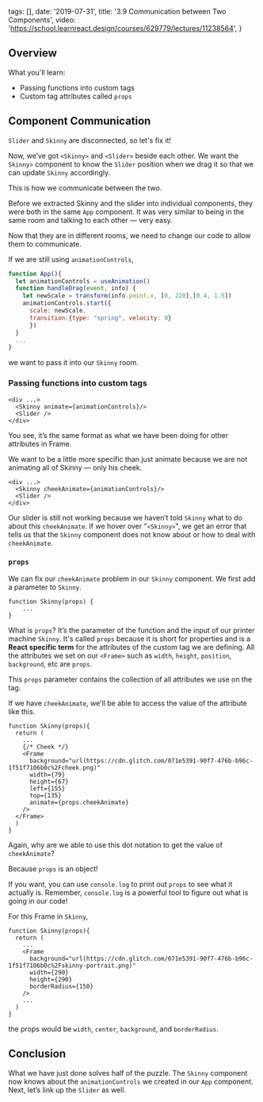   tags: [],
  date: '2019-07-31',
  title: '3.9 Communication between Two Components',
  video: 'https://school.learnreact.design/courses/629779/lectures/11238564',
}


## Overview

What you'll learn:

- Passing functions into custom tags
- Custom tag attributes called `props`

## Component Communication

`Slider` and `Skinny` are disconnected, so let's fix it!

Now, we’ve got `<Skinny>` and `<Slider>` beside each other. We want the `Skinny>` component to know the `Slider` position when we drag it so that we can update `Skinny` accordingly.

This is how we communicate between the two.

Before we extracted Skinny and the slider into individual components, they were both in the same `App` component. It was very similar to being in the same room and talking to each other — very easy.

Now that they are in different rooms, we need to change our code to allow them to communicate.

If we are still using `animationControls`,

```jsx
function App(){
  let animationControls = useAnimation()
  function handleDrag(event, info) {
    let newScale = transform(info.point.x, [0, 220],[0.4, 1.5])
    animationControls.start({
      scale: newScale,
      transition:{type: "spring", velocity: 0}
      })
  }
  ...
}
```

we want to pass it into our `Skinny` room.

### Passing functions into custom tags

```jsx{2}
<div ...>
  <Skinny animate={animationControls}/>
  <Slider />
</div>
```

You see, it’s the same format as what we have been doing for other attributes in Frame.

We want to be a little more specific than just animate because we are not animating all of Skinny — only his cheek.

```jsx{2}
<div ...>
  <Skinny cheekAnimate={animationControls}/>
  <Slider />
</div>
```

Our slider is still not working because we haven’t told `Skinny` what to do about this `cheekAnimate`. If we hover over "`<Skinny>`", we get an error that tells us that the `Skinny` component does not know about or how to deal with `cheekAnimate`.

### `props`

We can fix our `cheekAnimate` problem in our `Skinny` component. We first add a parameter to `Skinny`.

```jsx{1}
function Skinny(props) {
    ...
}
```

What is `props`? It’s the parameter of the function and the input of our printer machine `Skinny`. It's called `props` because it is short for properties and is a **React specific term** for the attributes of the custom tag we are defining. All the attributes we set on our `<Frame>` such as `width`, `height`, `position`, `background`, etc are `props`.

This `props` parameter contains the collection of all attributes we use on the tag.

If we have `cheekAnimate`, we'll be able to access the value of the attribute like this.

```jsx{11}
function Skinny(props){
  return (
    ...
    {/* Cheek */}
    <Frame
      background="url(https://cdn.glitch.com/071e5391-90f7-476b-b96c-1f51f7106b0c%2Fcheek.png)"
      width={79}
      height={67}
      left={155}
      top={135}
      animate={props.cheekAnimate}
    />
  </Frame>
  )
}
```

Again, why are we able to use this dot notation to get the value of `cheekAnimate`?

Because `props` is an object!

If you want, you can use `console.log` to print out `props` to see what it actually is. Remember, `console.log` is a powerful tool to figure out what is going in our code!

For this Frame in `Skinny`,

```jsx{5-8}
function Skinny(props){
  return (
    ...
    <Frame
      background="url(https://cdn.glitch.com/071e5391-90f7-476b-b96c-1f51f7106b0c%2Fskinny-portrait.png)"
      width={290}
      height={290}
      borderRadius={150}
    />
    ...
  )
}
```

the props would be `width`, `center`, `background`, and `borderRadius`.

## Conclusion

What we have just done solves half of the puzzle. The `Skinny` component now knows about the `animationControls` we created in our `App` component. Next, let’s link up the `Slider` as well.
